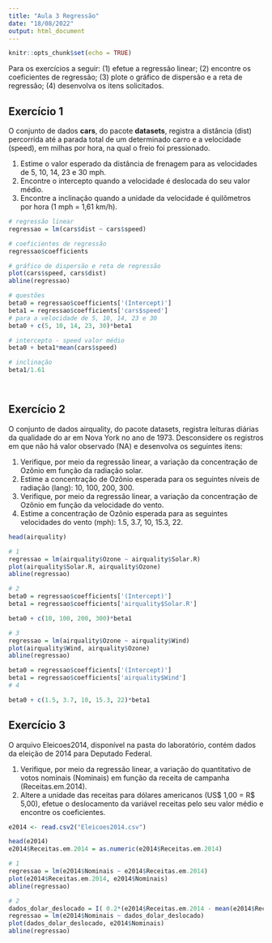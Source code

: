 ```yaml
---
title: "Aula 3 Regressão"
date: "18/08/2022"
output: html_document
---
```


```r
knitr::opts_chunk$set(echo = TRUE)
```

Para os exercícios a seguir: (1) efetue a regressão linear; (2) encontre os coeficientes de regressão; (3) plote o gráfico de dispersão e a reta de regressão; (4) desenvolva os itens solicitados.


## Exercício 1

O conjunto de dados **cars**, do pacote **datasets**, registra a distância (dist) percorrida até a parada total de um determinado carro e a velocidade (speed), em milhas por hora, na qual o freio foi pressionado. 

1. Estime o valor esperado da distância de frenagem para as velocidades de 5, 10, 14, 23 e 30 mph.
2. Encontre o intercepto quando a velocidade é deslocada do seu valor médio.
3. Encontre a inclinação quando a unidade da velocidade é quilômetros por hora (1 mph = 1,61 km/h).

```r
# regressão linear
regressao = lm(cars$dist ~ cars$speed)

# coeficientes de regressão
regressao$coefficients

# gráfico de dispersão e reta de regressão
plot(cars$speed, cars$dist)
abline(regressao)

# questões
beta0 = regressao$coefficients['(Intercept)']
beta1 = regressao$coefficients['cars$speed']
# para a velocidade de 5, 10, 14, 23 e 30 
beta0 + c(5, 10, 14, 23, 30)*beta1

# intercepto - speed valor médio
beta0 + beta1*mean(cars$speed)

# inclinação
beta1/1.61




```

## Exercício 2

O conjunto de dados airquality, do pacote datasets, registra leituras diárias da qualidade do ar em Nova York no ano de 1973. Desconsidere os registros em que não há valor observado (NA) e desenvolva os seguintes itens:

1. Verifique, por meio da regressão linear, a variação da concentração de Ozônio em função da radiação solar.
2. Estime a concentração de Ozônio esperada para os seguintes níveis de radiação (lang): 10, 100, 200, 300.
3. Verifique, por meio da regressão linear, a variação da concentração de Ozônio em função da velocidade do vento. 
4. Estime a concentração de Ozônio esperada para as seguintes velocidades do vento (mph): 1.5, 3.7, 10, 15.3, 22.


```r
head(airquality)

# 1
regressao = lm(airquality$Ozone ~ airquality$Solar.R)
plot(airquality$Solar.R, airquality$Ozone)
abline(regressao)

# 2
beta0 = regressao$coefficients['(Intercept)']
beta1 = regressao$coefficients['airquality$Solar.R']

beta0 + c(10, 100, 200, 300)*beta1

# 3
regressao = lm(airquality$Ozone ~ airquality$Wind)
plot(airquality$Wind, airquality$Ozone)
abline(regressao)

beta0 = regressao$coefficients['(Intercept)']
beta1 = regressao$coefficients['airquality$Wind']
# 4

beta0 + c(1.5, 3.7, 10, 15.3, 22)*beta1
```


## Exercício 3

O arquivo Eleicoes2014, disponível na pasta do laboratório, contém dados da eleição de 2014 para Deputado Federal. 

1. Verifique, por meio da regressão linear, a variação do quantitativo de votos nominais (Nominais) em função da receita de campanha (Receitas.em.2014).
2. Altere a unidade das receitas para dólares americanos (US\$ 1,00 = R\$ 5,00), efetue o deslocamento da variável receitas pelo seu valor médio e encontre os coeficientes.

```r
e2014 <- read.csv2("Eleicoes2014.csv")

head(e2014)
e2014$Receitas.em.2014 = as.numeric(e2014$Receitas.em.2014)

# 1
regressao = lm(e2014$Nominais ~ e2014$Receitas.em.2014)
plot(e2014$Receitas.em.2014, e2014$Nominais)
abline(regressao)

# 2
dados_dolar_deslocado = I( 0.2*(e2014$Receitas.em.2014 - mean(e2014$Receitas.em.2014)))
regressao = lm(e2014$Nominais ~ dados_dolar_deslocado)
plot(dados_dolar_deslocado, e2014$Nominais)
abline(regressao)

```





